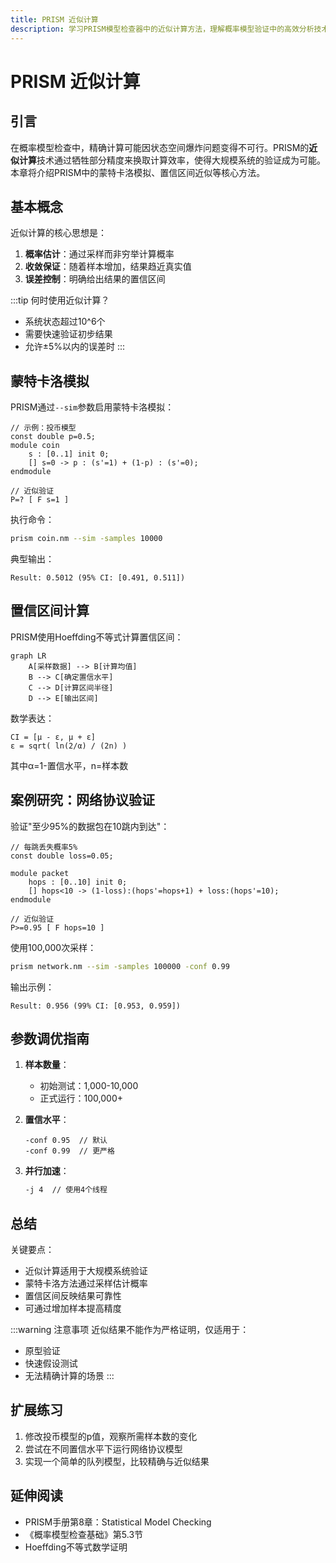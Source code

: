 ```yaml
---
title: PRISM 近似计算
description: 学习PRISM模型检查器中的近似计算方法，理解概率模型验证中的高效分析技术。
---
```


# PRISM 近似计算

## 引言

在概率模型检查中，精确计算可能因状态空间爆炸问题变得不可行。PRISM的**近似计算**技术通过牺牲部分精度来换取计算效率，使得大规模系统的验证成为可能。本章将介绍PRISM中的蒙特卡洛模拟、置信区间近似等核心方法。

## 基本概念

近似计算的核心思想是：
1. **概率估计**：通过采样而非穷举计算概率
2. **收敛保证**：随着样本增加，结果趋近真实值
3. **误差控制**：明确给出结果的置信区间

:::tip 何时使用近似计算？
- 系统状态超过10^6个
- 需要快速验证初步结果
- 允许±5%以内的误差时
:::

## 蒙特卡洛模拟

PRISM通过`--sim`参数启用蒙特卡洛模拟：

```prism
// 示例：投币模型
const double p=0.5;
module coin
    s : [0..1] init 0;
    [] s=0 -> p : (s'=1) + (1-p) : (s'=0);
endmodule

// 近似验证
P=? [ F s=1 ]
```

执行命令：
```bash
prism coin.nm --sim -samples 10000
```

典型输出：
```
Result: 0.5012 (95% CI: [0.491, 0.511])
```

## 置信区间计算

PRISM使用Hoeffding不等式计算置信区间：

```mermaid
graph LR
    A[采样数据] --> B[计算均值]
    B --> C[确定置信水平]
    C --> D[计算区间半径]
    D --> E[输出区间]
```

数学表达：
```
CI = [μ - ε, μ + ε]
ε = sqrt( ln(2/α) / (2n) )
```
其中α=1-置信水平，n=样本数

## 案例研究：网络协议验证

验证"至少95%的数据包在10跳内到达"：

```prism
// 每跳丢失概率5%
const double loss=0.05;

module packet
    hops : [0..10] init 0;
    [] hops<10 -> (1-loss):(hops'=hops+1) + loss:(hops'=10);
endmodule

// 近似验证
P>=0.95 [ F hops=10 ]
```

使用100,000次采样：
```bash
prism network.nm --sim -samples 100000 -conf 0.99
```

输出示例：
```
Result: 0.956 (99% CI: [0.953, 0.959])
```

## 参数调优指南

1. **样本数量**：
   - 初始测试：1,000-10,000
   - 正式运行：100,000+
   
2. **置信水平**：
   ```prism
   -conf 0.95  // 默认
   -conf 0.99  // 更严格
   ```

3. **并行加速**：
   ```bash
   -j 4  // 使用4个线程
   ```

## 总结

关键要点：
- 近似计算适用于大规模系统验证
- 蒙特卡洛方法通过采样估计概率
- 置信区间反映结果可靠性
- 可通过增加样本提高精度

:::warning 注意事项
近似结果不能作为严格证明，仅适用于：
- 原型验证
- 快速假设测试
- 无法精确计算的场景
:::

## 扩展练习

1. 修改投币模型的p值，观察所需样本数的变化
2. 尝试在不同置信水平下运行网络协议模型
3. 实现一个简单的队列模型，比较精确与近似结果

## 延伸阅读
- PRISM手册第8章：Statistical Model Checking
- 《概率模型检查基础》第5.3节
- Hoeffding不等式数学证明